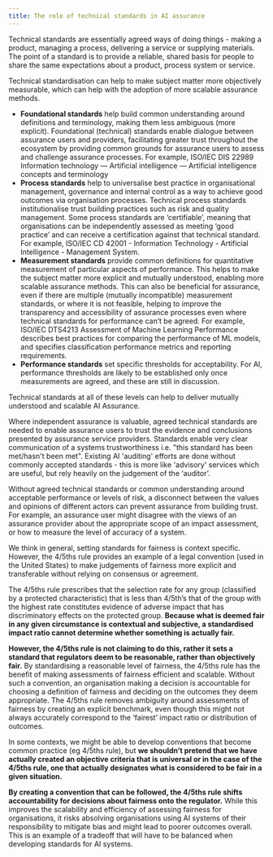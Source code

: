 ```yaml
---
title: The role of technical standards in AI assurance
---
```



<CookieBanner />

<OutboundLink href="https://www.bsigroup.com/en-GB/standards/Information-about-standards/what-is-a-standard/#:~:text=In%20essence%2C%20a%20standard%20is,and%20used%20by%20their%20customers.">
  Technical standards
</OutboundLink> are essentially agreed ways of doing things - making a product, managing
a process, delivering a service or supplying materials. The point of a standard is
to provide a reliable, shared basis for people to share the same expectations about
a product, process system or service.

Technical standardisation can help to make subject matter more objectively measurable, which can help with the adoption of more scalable assurance methods.

- **Foundational standards** help build common understanding around definitions and terminology, making them less ambiguous (more explicit). Foundational (technical) standards enable dialogue between assurance users and providers, facilitating greater trust throughout the ecosystem by providing common grounds for assurance users to assess and challenge assurance processes. For example, <OutboundLink href="https://www.iso.org/standard/74296.html">ISO/IEC DIS 22989</OutboundLink> Information technology — Artificial intelligence — Artificial intelligence concepts and terminology
- **Process standards** help to universalise best practice in organisational management, governance and internal control as a way to achieve good outcomes via organisation processes. Technical process standards institutionalise trust building practices such as risk and quality management. Some process standards are ‘certifiable’, meaning that organisations can be independently assessed as meeting ‘good practice’ and can receive a certification against that technical standard. For example, <OutboundLink href="https://www.iso.org/standard/81230.html">ISO/IEC CD 42001</OutboundLink> - Information Technology - Artificial Intelligence - Management System.
- **Measurement standards** provide common definitions for quantitative measurement of particular aspects of performance. This helps to make the subject matter more explicit and mutually understood, enabling more scalable assurance methods. This can also be beneficial for assurance, even if there are multiple (mutually incompatible) measurement standards, or where it is not feasible, helping to improve the transparency and accessibility of assurance processes even where technical standards for performance can’t be agreed. For example, <OutboundLink href="https://www.iso.org/standard/79799.html">ISO/IEC DTS4213</OutboundLink> Assessment of Machine Learning Performance describes best practices for comparing the performance of ML models, and specifies classification performance metrics and reporting requirements.
- **Performance standards** set specific thresholds for acceptability. For AI, performance thresholds are likely to be established only once measurements are agreed, and these are still in discussion.

Technical standards at all of these levels can help to deliver mutually understood and scalable AI Assurance.

Where independent assurance is valuable, agreed technical standards are needed to enable assurance users to trust the evidence and conclusions presented by assurance service providers. Standards enable very clear communication of a systems trustworthiness i.e. "this standard has been met/hasn't been met". Existing AI 'auditing' efforts are done without commonly accepted standards - this is more like 'advisory' services which are useful, but rely heavily on the judgement of the ‘auditor’.

Without agreed technical standards or common understanding around acceptable performance or levels of risk, a disconnect between the values and opinions of different actors can prevent assurance from building trust. For example, an assurance user might disagree with the views of an assurance provider about the appropriate scope of an impact assessment, or how to measure the level of accuracy of a system.

<Collapse label="Case study: Setting conventions for reasonable expectations of fairness">

We think in general, setting standards for fairness is context specific. However, the <OutboundLink href="https://www.uniformguidelines.com/uniform-guidelines.html#12">4/5ths rule</OutboundLink> provides an example of a legal convention (used in the United States) to make judgements of fairness more explicit and transferable without relying on consensus or agreement.

The 4/5ths rule prescribes that the selection rate for any group (classified by a protected characteristic) that is less than 4/5th’s that of the group with the highest rate constitutes evidence of adverse impact that has discriminatory effects on the protected group. **Because what is deemed fair in any given circumstance is contextual and subjective, a standardised impact ratio cannot determine whether something is actually fair.**

**However, the 4/5ths rule is not claiming to do this, rather it sets a standard that regulators deem to be reasonable, rather than objectively fair.** By standardising a reasonable level of fairness, the 4/5ths rule has the benefit of making assessments of fairness efficient and scalable. Without such a convention, an organisation making a decision is accountable for choosing a definition of fairness and deciding on the outcomes they deem appropriate. The 4/5ths rule removes ambiguity around assessments of fairness by creating an explicit benchmark, even though this might not always accurately correspond to the ‘fairest’ impact ratio or distribution of outcomes.

In some contexts, we might be able to develop conventions that become common practice (eg 4/5ths rule), but **we shouldn’t pretend that we have actually created an objective criteria that is universal or in the case of the 4/5ths rule, one that actually designates what is considered to be fair in a given situation.**

**By creating a convention that can be followed, the 4/5ths rule shifts accountability for decisions about fairness onto the regulator.** While this improves the scalability and efficiency of assessing fairness for organisations, it risks absolving organisations using AI systems of their responsibility to mitigate bias and might lead to poorer outcomes overall. This is an example of a tradeoff that will have to be balanced when developing standards for AI systems.

</Collapse>

<License />
